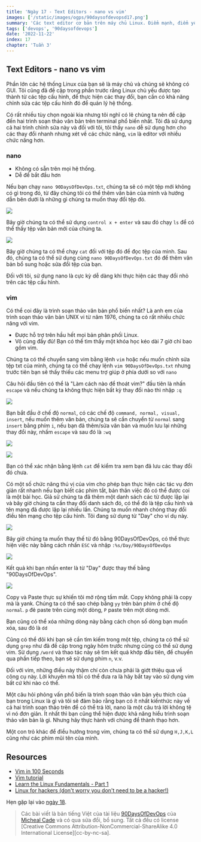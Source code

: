 ```yaml
---
title: 'Ngày 17 - Text Editors - nano vs vim'
images: ['/static/images/ogps/90daysofdevopsd17.png']
summary: 'Các text editor cơ bản trên máy chủ Linux. Điểm mạnh, điểm yếu và ví dụ cơ bản cho từng editor.'
tags: ['devops', '90daysofdevops']
date: '2022-11-22'
index: 17
chapter: 'Tuần 3'
---
```


<TOCInline toc={props.toc} asDisclosure />

## Text Editors - nano vs vim

Phần lớn các hệ thống Linux của bạn sẽ là máy chủ và chúng sẽ không có GUI. Tôi cũng đã đề cập trong phần trước rằng Linux chủ yếu được tạo thành từ các tệp cấu hình, để thực hiện các thay đổi, bạn cần có khả năng chỉnh sửa các tệp cấu hình đó để quản lý hệ thống.

Có rất nhiều tùy chọn ngoài kia nhưng tôi nghĩ có lẽ chúng ta nên đề cập đến hai trình soạn thảo văn bản trên terminal phổ biến nhất. Tôi đã sử dụng cả hai trình chỉnh sửa này và đối với tôi, tôi thấy `nano` dễ sử dụng hơn cho các thay đổi nhanh nhưng xét về các chức năng, `vim` là editor với nhiều chức năng hơn.

### nano

- Không có sẵn trên mọi hệ thống.
- Dễ để bắt đầu hơn

Nếu bạn chạy `nano 90DaysOfDevOps.txt`, chúng ta sẽ có một tệp mới không có gì trong đó, từ đây chúng tôi có thể thêm văn bản của mình và hướng dẫn bên dưới là những gì chúng ta muốn thay đổi tệp đó.

![](/static/images/assets/Day17_Linux1.png)

Bây giờ chúng ta có thể sử dụng `control x + enter` và sau đó chạy `ls` để có thể thấy tệp văn bản mới của chúng ta.

![](/static/images/assets/Day17_Linux2.png)

Bây giờ chúng ta có thể chạy `cat` đối với tệp đó để đọc tệp của mình. Sau đó, chúng ta có thể sử dụng cùng `nano 90DaysOfDevOps.txt` đó để thêm văn bản bổ sung hoặc sửa đổi tệp của bạn.

Đối với tôi, sử dụng nano là cực kỳ dễ dàng khi thực hiện các thay đổi nhỏ trên các tệp cấu hình.

### vim

Có thể coi đây là trình soạn thảo văn bản phổ biến nhất? Là anh em của trình soạn thảo văn bản UNIX vi từ năm 1976, chúng ta có rất nhiều chức năng với vim.

- Được hỗ trợ trên hầu hết mọi bản phân phối Linux.
- Vô cùng đầy đủ! Bạn có thể tìm thấy một khóa học kéo dài 7 giờ chỉ bao gồm vim.

Chúng ta có thể chuyển sang vim bằng lệnh `vim` hoặc nếu muốn chỉnh sửa tệp txt của mình, chúng ta có thể chạy lệnh `vim 90DaysOfDevOps.txt` nhưng trước tiên bạn sẽ thấy thiếu các menu trợ giúp ở phía dưới so với `nano`

Câu hỏi đầu tiên có thể là "Làm cách nào để thoát vim?" đầu tiên là nhấn `escape` và nếu chúng ta không thực hiện bất kỳ thay đổi nào thì nhập `:q`

![](/static/images/assets/Day17_Linux3.png)

Bạn bắt đầu ở chế độ `normal`, có các chế độ `command, normal, visual, insert`, nếu muốn thêm văn bản, chúng ta sẽ cần chuyển từ `normal` sang `insert` bằng phím `i`, nếu bạn đã thêm/sửa văn bản và muốn lưu lại những thay đổi này, nhấm `escape` và sau đó là `:wq`

![](/static/images/assets/Day17_Linux4.png)

![](/static/images/assets/Day17_Linux5.png)

Bạn có thể xác nhận bằng lệnh `cat` để kiểm tra xem bạn đã lưu các thay đổi đó chưa.

Có một số chức năng thú vị của vim cho phép bạn thực hiện các tác vụ đơn giản rất nhanh nếu bạn biết các phím tắt, bản thân việc đó có thể được coi là một bài học. Giả sử chúng ta đã thêm một danh sách các từ được lặp lại và bây giờ chúng ta cần thay đổi danh sách đó, có thể đó là tệp cấu hình và tên mạng đã được lặp lại nhiều lần. Chúng ta muốn nhanh chóng thay đổi điều tên mạng cho tệp cấu hình. Tôi đang sử dụng từ "Day" cho ví dụ này.

![](/static/images/assets/Day17_Linux6.png)

Bây giờ chúng ta muốn thay thế từ đó bằng 90DaysOfDevOps, có thể thực hiện việc này bằng cách nhấn `ESC` và nhập `:%s/Day/90DaysOfDevOps`

![](/static/images/assets/Day17_Linux7.png)

Kết quả khi bạn nhấn enter là từ "Day" được thay thế bằng "90DaysOfDevOps".

![](/static/images/assets/Day17_Linux8.png)

Copy và Paste thực sự khiến tôi mở rộng tầm mắt. Copy không phải là copy mà là yank. Chúng ta có thể sao chép bằng `yy` trên bàn phím ở chế độ `normal`. `p` đẻ paste trên cùng một dòng, `P` paste trên một dòng mới.

Bạn cũng có thể xóa những dòng này bằng cách chọn số dòng bạn muốn xóa, sau đó là `dd`

Cũng có thể đôi khi bạn sẽ cần tìm kiếm trong một tệp, chúng ta có thể sử dụng `grep` như đã đề cập trong ngày hôm trước nhưng cũng có thể sử dụng vim. Sử dụng `/word` và thao tác này sẽ tìm kết quả khớp đầu tiên, để chuyển qua phần tiếp theo, bạn sẽ sử dụng phím `n`, v.v.

Đối với vim, những điều này thậm chí còn chưa phải là giớt thiệu qua về công cụ này. Lời khuyên mà tôi có thể đưa ra là hãy bắt tay vào sử dụng vim bất cứ khi nào có thể.

Một câu hỏi phỏng vấn phổ biến là trình soạn thảo văn bản yêu thích của bạn trong Linux là gì và tôi sẽ đảm bảo rằng bạn có ít nhất kiến ​​​​thức này về cả hai trình soạn thảo trên để có thể trả lời, nano là một câu trả lời không tệ vì nó đơn giản. Ít nhất thì bạn cũng thể hiện được khả năng hiểu trình soạn thảo văn bản là gì. Nhưng hãy thực hành với chúng để thành thạo hơn.

Một con trỏ khác để điều hướng trong vim, chúng ta có thể sử dụng `H,J,K,L` cũng như các phím mũi tên của mình.

## Resources

- [Vim in 100 Seconds](https://www.youtube.com/watch?v=-txKSRn0qeA)
- [Vim tutorial](https://www.youtube.com/watch?v=IiwGbcd8S7I)
- [Learn the Linux Fundamentals - Part 1](https://www.youtube.com/watch?v=kPylihJRG70)
- [Linux for hackers (don't worry you don't need to be a hacker!)](https://www.youtube.com/watch?v=VbEx7B_PTOE)

Hẹn gặp lại vào [ngày 18](https://vntechies.dev/courses/90-ngay-devops/ngay-18-ssh-va-may-chu-web-lamp-stack).

> Các bài viết là bản tiếng Việt của tài liệu [90DaysOfDevOps](https://github.com/MichaelCade/90DaysOfDevOps/tree/main/2022/Days) của [Micheal Cade](https://twitter.com/MichaelCade1) và có qua sửa đổi, bổ sung. Tất cả đều có license [Creative Commons Attribution-NonCommercial-ShareAlike 4.0 International License][cc-by-nc-sa].
